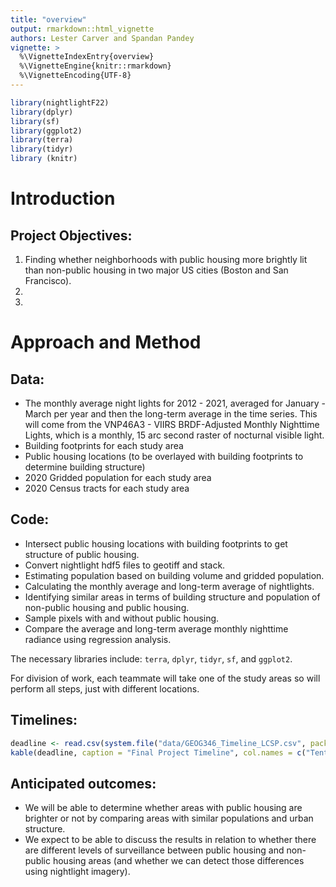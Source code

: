 ```yaml
---
title: "overview"
output: rmarkdown::html_vignette
authors: Lester Carver and Spandan Pandey
vignette: >
  %\VignetteIndexEntry{overview}
  %\VignetteEngine{knitr::rmarkdown}
  %\VignetteEncoding{UTF-8}
---
```



```r
library(nightlightF22)
library(dplyr)
library(sf)
library(ggplot2)
library(terra)
library(tidyr)
library (knitr)
```

# Introduction



## Project Objectives:
1. Finding whether neighborhoods with public housing more brightly lit than non-public housing in two major US cities (Boston and San Francisco).
2. 
3.


# Approach and Method

## Data:

- The monthly average night lights for 2012 - 2021, averaged for January - March per year and then the long-term average in the time series. This will come from the VNP46A3 - VIIRS BRDF-Adjusted Monthly Nighttime Lights, which is a monthly, 15 arc second raster of nocturnal visible light.
- Building footprints for each study area
- Public housing locations (to be overlayed with building footprints to determine building structure)
- 2020 Gridded population for each study area
- 2020 Census tracts for each study area


## Code:

- Intersect public housing locations with building footprints to get structure of public housing.
- Convert nightlight hdf5 files to geotiff and stack.
- Estimating population based on building volume and gridded population. 
- Calculating the monthly average and long-term average of nightlights.
- Identifying similar areas in terms of building structure and population of non-public housing and public housing. 
- Sample pixels with and without public housing.
- Compare the average and long-term average monthly nighttime radiance using regression analysis.

The necessary libraries include: `terra`, `dplyr`, `tidyr`, `sf`, and `ggplot2`.

For division of work, each teammate will take one of the study areas so will perform all steps, just with different locations.

## Timelines:

```r
deadline <- read.csv(system.file("data/GEOG346_Timeline_LCSP.csv", package = "nightlightF22" ))
kable(deadline, caption = "Final Project Timeline", col.names = c("Tentative date", "Activity", "Members"))

```


## Anticipated outcomes: 
- We will be able to determine whether areas with public housing are brighter or not by comparing areas with similar populations and urban structure. 
- We expect to be able to discuss the results in relation to whether there are different levels of surveillance between public housing and non-public housing areas (and whether we can detect those differences using nightlight imagery).



